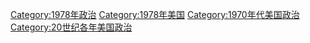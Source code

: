 [[Category:1978年政治|Category:1978年政治]]
[[Category:1978年美国|Category:1978年美国]]
[[Category:1970年代美国政治|Category:1970年代美国政治]]
[[Category:20世纪各年美国政治|Category:20世纪各年美国政治]]